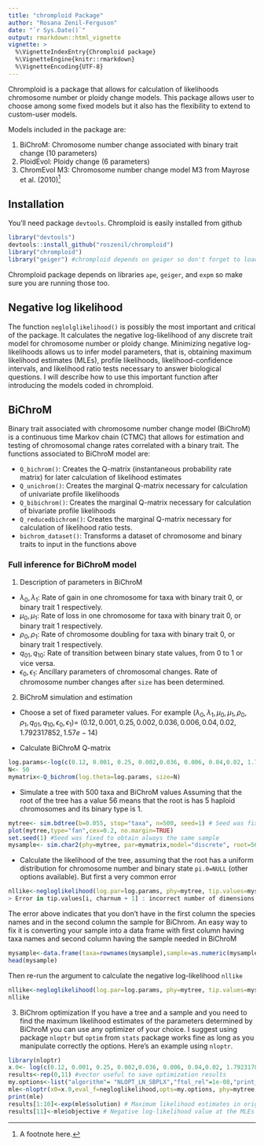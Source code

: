 ```yaml
---
title: "chromploid Package"
author: "Rosana Zenil-Ferguson"
date: "`r Sys.Date()`"
output: rmarkdown::html_vignette
vignette: >
  %\VignetteIndexEntry{Chromploid package}
  %\VignetteEngine{knitr::rmarkdown}
  %\VignetteEncoding{UTF-8}
---
```


Chromploid is a package that allows for calculation of likelihoods  chromosome number or ploidy change models. This package allows user to choose among some fixed models but it also has the flexibility to extend to custom-user models.

Models included in the package are:

1. BiChroM: Chromosome number change associated with binary trait change (10 parameters)
2. PloidEvol: Ploidy change (6 parameters)
3. ChromEvol M3: Chromosome number change model M3 from Mayrose et al. (2010)^[A footnote here.]

## Installation

You'll need package ```devtools```. Chromploid is easily installed from github
```r
library("devtools")
devtools::install_github("roszenil/chromploid")
library("chromploid")
library("geiger") #chromploid depends on geiger so don't forget to load it
```

Chromploid package depends on libraries `ape`, `geiger`, and `expm` so make sure you are running those too.

## Negative log likelihood

The function ```neglolglikelihood()``` is possibly the most important and critical of the package. It calculates the negative log-likelihood of any discrete trait model for chromosome number or ploidy change. Minimizing negative log-likelihoods allows us to infer model parameters, that is, obtaining maximum likelihood estimates (MLEs), profile likelihoods, likelihood-confidence intervals, and likelihood ratio tests necessary to answer biological questions. I will describe how to use this important function  after introducing the models coded in chromploid. 

## BiChroM

Binary trait associated with chromosome number change model (BiChroM) is a continuous time Markov chain (CTMC) that allows for estimation and testing of chromosomal change rates correlated with a binary trait. The functions associated to BiChroM  model are:

* ```Q_bichrom()```: Creates the Q-matrix (instantaneous probability rate matrix) for later calculation of likelihood estimates
* ```Q_unichrom()```: Creates the marginal Q-matrix necessary for calculation of univariate profile likelihoods
* ```Q_bibichrom()```: Creates the marginal Q-matrix necessary for calculation of bivariate profile likelihoods
* ```Q_reducedbichrom()```: Creates the marginal Q-matrix necessary for calculation of likelihood ratio tests.
* ```bichrom_dataset()```: Transforms a dataset of chromosome and binary traits to input in the functions above

### Full inference for BiChroM model

1. Description of parameters in BiChroM

  * $\lambda_0, \lambda_1$: Rate of gain in one chromosome for taxa with binary trait 0, or binary trait 1 respectively.
  * $\mu_0, \mu_1$: Rate of loss in one chromosome for taxa with binary trait 0, or binary trait 1 respectively.
  * $\rho_0, \rho_1$: Rate of chromosome doubling for taxa with binary trait 0, or binary trait 1 respectively.
  * $q_{01},q_{10}$: Rate of transition between binary state values, from 0 to 1 or vice versa.
  * $\epsilon_0, \epsilon_1$: Ancillary parameters  of chromosomal changes. Rate of chromosome number changes after ```size``` has been determined.
  
2. BiChroM simulation and estimation
  * Choose a set of fixed parameter values.
For example $(\lambda_0,\lambda_1, \mu_0,\mu_1,\rho_0,\rho_1,q_{01},q_{10},\epsilon_0,\epsilon_1)=$
$(0.12, 0.001, 0.25, 0.002,0.036, 0.006, 0.04,0.02, 1.792317852, 1.57e-14)$
  
  * Calculate BiChroM Q-matrix
  
```r
log.params<-log(c(0.12, 0.001, 0.25, 0.002,0.036, 0.006, 0.04,0.02, 1.792317852, 1.57E-14))
N<- 50
mymatrix<-Q_bichrom(log.theta=log.params, size=N)
```
  
  * Simulate a tree with 500 taxa and BiChroM values 
  Assuming that the root of the tree has a value 56 means that the root is has 5 haploid chromosomes and its binary type is 1. 
  
```r
mytree<- sim.bdtree(b=0.055, stop="taxa", n=500, seed=1) # Seed was fixed to obtain always the same tree
plot(mytree,type="fan",cex=0.2, no.margin=TRUE)
set.seed(1) #Seed was fixed to obtain always the same sample
mysample<- sim.char2(phy=mytree, par=mymatrix,model="discrete", root=56)
```
  
  * Calculate the likelihood of the tree, assuming that the root has a uniform distribution for chromosome number and binary state ```pi.0=NULL``` (other options available). But first a very common error
  
```r
nllike<-negloglikelihood(log.par=log.params, phy=mytree, tip.values=mysample,pi.0=NULL,Q.FUN=Q_bichrom, size=50)
> Error in tip.values[i, charnum + 1] : incorrect number of dimensions
```
  The error above indicates that you don't have in the first column the species names and in the second column the sample for BiChrom. An easy way to fix it is converting your sample into a data frame with first column having taxa names and second column having the sample needed in BiChroM
```r
mysample<-data.frame(taxa=rownames(mysample),sample=as.numeric(mysample))
head(mysample)
```
  Then re-run the argument to calculate the negative log-likelihood ```nllike```
```r
nllike<-negloglikelihood(log.par=log.params, phy=mytree, tip.values=mysample,pi.0=NULL,Q.FUN=Q_bichrom, size=50)
nllike
```

3. BiChrom optimization
If you have a tree and a sample and you need to find the maximum likelihood estimates of the parameters determined by BiChroM you can use any optimizer of your choice. I suggest using package ```nloptr``` but ```optim``` from ```stats``` package works fine as long as you manipulate correctly the options. Here's an example using ```nloptr```.

```r
library(nloptr)
x.0<- log(c(0.12, 0.001, 0.25, 0.002,0.036, 0.006, 0.04,0.02, 1.792317852, 1.57e-14)) #value where the optimization algorithm is going to start. A vector of 10 values for the parameters in log scale
results<-rep(0,11) #vector useful to save optimization results
my.options<-list("algorithm"= "NLOPT_LN_SBPLX","ftol_rel"=1e-08,"print_level"=1,"maxtime"=170000000, "maxeval"=1000) # Options used in nloptr, for more information ?nloptr. This is a subplex algorithm, with high tolerance to fine a very precise optimum.
mle<-nloptr(x0=x.0,eval_f=negloglikelihood,opts=my.options, phy=mytree, tip.values=mysample,pi.0=NULL,Q.FUN=Q_bichrom, list(size=50)) 
print(mle) 
results[1:10]<-exp(mle$solution) # Maximum likelihood estimates in original scale 
results[11]<-mle$objective # Negative log-likelihood value at the MLEs (minimum)
```

